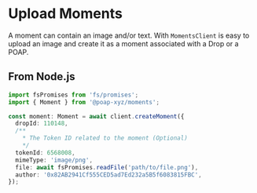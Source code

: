 # Upload Moments

A moment can contain an image and/or text. With `MomentsClient` is easy to
upload an image and create it as a moment associated with a Drop or a POAP.

## From Node.js

```typescript
import fsPromises from 'fs/promises';
import { Moment } from '@poap-xyz/moments';

const moment: Moment = await client.createMoment({
  dropId: 110148,
  /**
    * The Token ID related to the moment (Optional)
    */
  tokenId: 6568008,
  mimeType: 'image/png',
  file: await fsPromises.readFile('path/to/file.png'),
  author: '0x82AB2941Cf555CED5ad7Ed232a5B5f6083815FBC',
});
```
